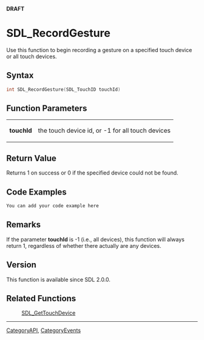 <span color="red">'''DRAFT'''</span>


<!-- #*^*^*^*^*See http://wiki.libsdl.org/moin.cgi/SGFunctions for details on editing this page*^*^*^*^* -->


= SDL_RecordGesture =
Use this function to begin recording a gesture on a specified touch device or all touch devices.





== Syntax ==
<syntaxhighlight lang='c++'>
int SDL_RecordGesture(SDL_TouchID touchId)
</syntaxhighlight>



== Function Parameters ==
{|
|'''touchId'''
|the touch device id, or -1 for all touch devices
|}




== Return Value ==
Returns 1 on success or 0 if the specified device could not be found.



== Code Examples ==
<syntaxhighlight lang='c++'>
You can add your code example here
</syntaxhighlight>



== Remarks ==
If the parameter '''touchId''' is -1 (i.e., all devices), this function will always return 1, regardless of whether there actually are any devices.


== Version ==
This function is available since SDL 2.0.0.


== Related Functions ==
:[[SDL_GetTouchDevice]]
<!-- #Remove this section if empty -->

----
[[CategoryAPI]], [[CategoryEvents]]
<!-- #See the Style Guide for instructions on editing the footer. -->
